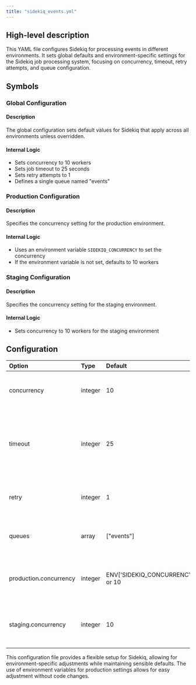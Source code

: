 ```yaml
---
title: "sidekiq_events.yml"
---
```


## High-level description
This YAML file configures Sidekiq for processing events in different environments. It sets global defaults and environment-specific settings for the Sidekiq job processing system, focusing on concurrency, timeout, retry attempts, and queue configuration.

## Symbols

### Global Configuration
#### Description
The global configuration sets default values for Sidekiq that apply across all environments unless overridden.

#### Internal Logic
- Sets concurrency to 10 workers
- Sets job timeout to 25 seconds
- Sets retry attempts to 1
- Defines a single queue named "events"

### Production Configuration
#### Description
Specifies the concurrency setting for the production environment.

#### Internal Logic
- Uses an environment variable `SIDEKIQ_CONCURRENCY` to set the concurrency
- If the environment variable is not set, defaults to 10 workers

### Staging Configuration
#### Description
Specifies the concurrency setting for the staging environment.

#### Internal Logic
- Sets concurrency to 10 workers for the staging environment

## Configuration
| Option | Type | Default | Description |
|:-------|:-----|:--------|:------------|
| concurrency | integer | 10 | The number of Sidekiq worker processes to run |
| timeout | integer | 25 | The maximum time in seconds a job is allowed to run before being terminated |
| retry | integer | 1 | The number of times a job should be retried if it fails |
| queues | array | ["events"] | The list of queues Sidekiq should process |
| production.concurrency | integer | ENV['SIDEKIQ_CONCURRENCY'] or 10 | The number of worker processes for the production environment |
| staging.concurrency | integer | 10 | The number of worker processes for the staging environment |

This configuration file provides a flexible setup for Sidekiq, allowing for environment-specific adjustments while maintaining sensible defaults. The use of environment variables for production settings allows for easy adjustment without code changes.